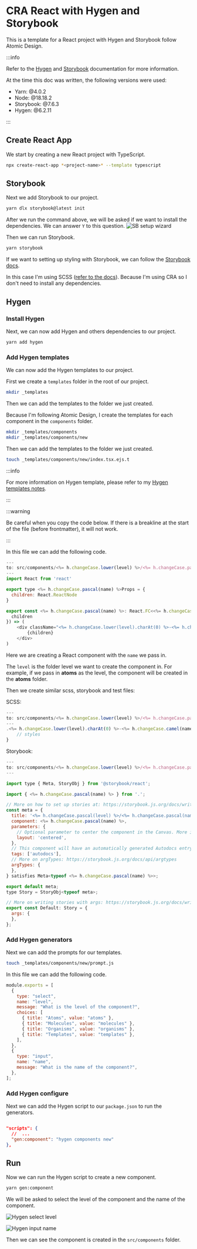# CRA React with Hygen and Storybook

This is a template for a React project with Hygen and Storybook follow Atomic Design.

:::info

Refer to the [Hygen](https://www.hygen.io/) and [Storybook](https://storybook.js.org/) documentation for more information.

At the time this doc was written, the following versions were used:

- Yarn: @4.0.2
- Node: @18.18.2
- Storybook: @7.6.3
- Hygen: @6.2.11

:::

## Create React App

We start by creating a new React project with TypeScript.

```bash
npx create-react-app *<project-name>* --template typescript
```

## Storybook

Next we add Storybook to our project.

```bash
yarn dlx storybook@latest init
```

After we run the command above, we will be asked if we want to install the dependencies. We can answer `Y` to this question.
![SB setup wizard](./img/sbSetUpWizard.png)

Then we can run Storybook.

```bash
yarn storybook
```

If we want to setting up styling with Storybook, we can follow the [Storybook docs](https://storybook.js.org/docs/configure/styling-and-css).

In this case I'm using SCSS ([refer to the docs](https://storybook.js.org/recipes/sass/)). Because I'm using CRA so I don't need to install any dependencies.

## Hygen

### Install Hygen

Next, we can now add Hygen and others dependencies to our project.

```bash
yarn add hygen
```

### Add Hygen templates

We can now add the Hygen templates to our project.

First we create a `templates` folder in the root of our project.

```bash
mkdir _templates
```

Then we can add the templates to the folder we just created.

Because I'm following Atomic Design, I create the templates for each component in the `components` folder.

```bash
mkdir _templates/components
mkdir _templates/components/new
```

Then we can add the templates to the folder we just created.

```bash
touch _templates/components/new/index.tsx.ejs.t
```

:::info

For more information on Hygen template, please refer to my [Hygen templates notes](/docs/hygen/templates).

:::

:::warning

Be careful when you copy the code below. If there is a breakline at the start of the file (before frontmatter), it will not work.

:::

In this file we can add the following code.

```js title="_templates/components/new/index.tsx.ejs.t"
---
to: src/components/<%= h.changeCase.lower(level) %>/<%= h.changeCase.pascal(name) %>/index.tsx
---
import React from 'react'

export type <%= h.changeCase.pascal(name) %>Props = {
  children: React.ReactNode
}

export const <%= h.changeCase.pascal(name) %>: React.FC<<%= h.changeCase.pascal(name) %>Props> = ({
  children
}) => (
    <div className="<%= h.changeCase.lower(level).charAt(0) %>-<%= h.changeCase.camel(name) %>">
        {children}
    </div>
)

```

Here we are creating a React component with the `name` we pass in.

The `level` is the folder level we want to create the component in. For example, if we pass in **atoms** as the level, the component will be created in the **atoms** folder.

Then we create similar scss, storybook and test files:

SCSS:

```js title="_templates/components/new/index.scss.ejs.t"
---
to: src/components/<%= h.changeCase.lower(level) %>/<%= h.changeCase.pascal(name) %>/index.scss
---
.<%= h.changeCase.lower(level).charAt(0) %>-<%= h.changeCase.camel(name) %> {
    // styles
}
```

Storybook:

```js title="_templates/components/new/index.stories.tsx.ejs.t"
---
to: src/components/<%= h.changeCase.lower(level) %>/<%= h.changeCase.pascal(name) %>/index.stories.tsx
---

import type { Meta, StoryObj } from '@storybook/react';

import { <%= h.changeCase.pascal(name) %> } from '.';

// More on how to set up stories at: https://storybook.js.org/docs/writing-stories#default-export
const meta = {
  title: '<%= h.changeCase.pascal(level) %>/<%= h.changeCase.pascal(name) %>',
  component: <%= h.changeCase.pascal(name) %>,
  parameters: {
    // Optional parameter to center the component in the Canvas. More info: https://storybook.js.org/docs/configure/story-layout
    layout: 'centered',
  },
  // This component will have an automatically generated Autodocs entry: https://storybook.js.org/docs/writing-docs/autodocs
  tags: ['autodocs'],
  // More on argTypes: https://storybook.js.org/docs/api/argtypes
  argTypes: {
  },
} satisfies Meta<typeof <%= h.changeCase.pascal(name) %>>;

export default meta;
type Story = StoryObj<typeof meta>;

// More on writing stories with args: https://storybook.js.org/docs/writing-stories/args
export const Default: Story = {
  args: {
  },
};

```

### Add Hygen generators

Next we can add the prompts for our templates.

```bash
touch _templates/components/new/prompt.js
```

In this file we can add the following code.

```js title="_templates/components/new/prompt.js"
module.exports = [
  {
    type: "select",
    name: "level",
    message: "What is the level of the component?",
    choices: [
      { title: "Atoms", value: "atoms" },
      { title: "Molecules", value: "molecules" },
      { title: "Organisms", value: "organisms" },
      { title: "Templates", value: "templates" },
    ],
  },
  {
    type: "input",
    name: "name",
    message: "What is the name of the component?",
  },
];
```

### Add Hygen configure

Next we can add the Hygen script to our `package.json` to run the generators.

```json title="package.json"

"scripts": {
  //  ...
  "gen:component": "hygen components new"
},
```

## Run

Now we can run the Hygen script to create a new component.

```bash
yarn gen:component
```

We will be asked to select the level of the component and the name of the component.

![Hygen select level](./img/hygenSelectLevel.png)

![Hygen input name](./img/hygenInputName.png)

Then we can see the component is created in the `src/components` folder.
